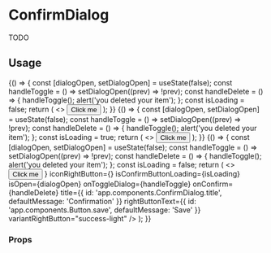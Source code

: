 <!--- ConfirmDialog.stories.mdx --->


<Meta title="components/ConfirmDialog" />

# ConfirmDialog

TODO

## Usage

<Canvas>
  <Story name="base">
    {() => {
      const [dialogOpen, setDialogOpen] = useState(false);
      const handleToggle = () => setDialogOpen((prev) => !prev);
      const handleDelete = () => {
        handleToggle();
        alert('you deleted your item');
      };
      const isLoading = false;
      return (
        <>
          <Button onClick={handleToggle}>Click me</Button>
          <ConfirmDialog
            isConfirmButtonLoading={isLoading}
            isOpen={dialogOpen}
            onToggleDialog={handleToggle}
            onConfirm={handleDelete}
          />
        </>
      );
    }}
  </Story>
  <Story name="confirm-loading">
    {() => {
      const [dialogOpen, setDialogOpen] = useState(false);
      const handleToggle = () => setDialogOpen((prev) => !prev);
      const handleDelete = () => {
        handleToggle();
        alert('you deleted your item');
      };
      const isLoading = true;
      return (
        <>
          <Button onClick={handleToggle}>Click me</Button>
          <ConfirmDialog
            isConfirmButtonLoading={true}
            isOpen={dialogOpen}
            onToggleDialog={handleToggle}
            onConfirm={handleDelete}
          />
        </>
      );
    }}
  </Story>
  <Story name="confirm-custom">
    {() => {
      const [dialogOpen, setDialogOpen] = useState(false);
      const handleToggle = () => setDialogOpen((prev) => !prev);
      const handleDelete = () => {
        handleToggle();
        alert('you deleted your item');
      };
      const isLoading = false;
      return (
        <>
          <Button onClick={handleToggle}>Click me</Button>
          <ConfirmDialog
            bodyText={{
              id: 'app.components',
              defaultMessage: 'Are you sure you want to unpublish it?',
            }}
            iconBody={<Information />}
            iconRightButton={<Check />}
            isConfirmButtonLoading={isLoading}
            isOpen={dialogOpen}
            onToggleDialog={handleToggle}
            onConfirm={handleDelete}
            title={{ id: 'app.components.ConfirmDialog.title', defaultMessage: 'Confirmation' }}
            rightButtonText={{ id: 'app.components.Button.save', defaultMessage: 'Save' }}
            variantRightButton="success-light"
          />
        </>
      );
    }}
  </Story>
</Canvas>

### Props

<ArgsTable of={ConfirmDialog} />

